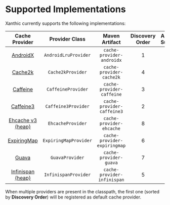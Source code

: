 
# Supported Implementations

Xanthic currently supports the following implementations:

| Cache Provider | Provider Class | Maven Artifact | Discovery Order | Android Support |
| :-----: | :------: | :------: | :------: | :------: |
| [AndroidX](./androidx) | `AndroidLruProvider` | `cache-provider-androidx` | 1 | ✔️ |
| [Cache2k](./cache2k) | `Cache2kProvider` | `cache-provider-cache2k` | 4 | ✔️ |
| [Caffeine](./caffeine) | `CaffeineProvider` | `cache-provider-caffeine` | 3 | ❌ |
| [Caffeine3](./caffeine3) | `Caffeine3Provider` | `cache-provider-caffeine3` | 2 | ❌ |
| [Ehcache v3 (heap)](./ehcache) | `EhcacheProvider` | `cache-provider-ehcache` | 8 | ❌ |
| [ExpiringMap](./expiringmap) | `ExpiringMapProvider` | `cache-provider-expiringmap` | 6 | ❔ |
| [Guava](./guava) | `GuavaProvider` | `cache-provider-guava` | 7 | ✔️ |
| [Infinispan (heap)](./infinispan) | `InfinispanProvider` | `cache-provider-infinispan` | 5 | ❌ |

<Alert severity="info" variant="outlined">When multiple providers are present in the classpath, the first one (sorted by <b>Discovery Order</b>) will be registered as default cache provider.</Alert>
